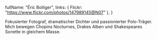   fullName: "Éric Bolliger",
  links: { Flickr: "https://www.flickr.com/photos/147989145@N07" },
}

Fokusierter Fotograf, dramatischer Dichter und passionierter Polo-Träger. Mich
bewegen Chopins Nocturnes, Drakes Alben und Shakespeares Sonette in gleichem
Masse.
